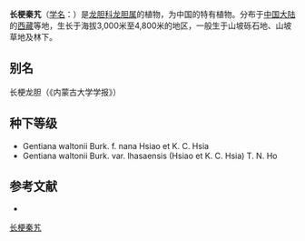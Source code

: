 {{Speciesbox
| name = 长梗秦艽
| status = 
| status_system = 
| image =
| genus = Gentiana
| species = waltonii
| authority = Burk.
}}

'''长梗秦艽'''（[[学名|学名]]：{{lang|la|''Gentiana waltonii''}}）是[[龙胆科|龙胆科]][[龙胆属|龙胆属]]的植物，为中国的特有植物。分布于[[中国大陆|中国大陆]]的[[西藏|西藏]]等地，生长于海拔3,000米至4,800米的地区，一般生于山坡砾石地、山坡草地及林下。

== 别名 ==
长梗龙胆（《内蒙古大学学报》）

== 种下等级 ==
* Gentiana waltonii Burk. f. nana Hsiao et K. C. Hsia
* Gentiana waltonii Burk. var. lhasaensis (Hsiao et K. C. Hsia) T. N. Ho

== 参考文献 ==
<div class="references-small">
* {{cite web| url =http://www.bioinfo.cn/db05/KmzwSpecies.php?action=view&id=8181| title =长梗秦艽| work =《中国高等植物数据库全库》| publisher =中国科学院微生物研究所| author =昆明植物研究所| accessdate =2009-02-24| archive-date =2016-03-05| archive-url =https://web.archive.org/web/20160305104200/http://www.bioinfo.cn/db05/KmzwSpecies.php?action=view&id=8181| dead-url =yes}}
</div>
{{Taxonbar|from=Q15227377}}

[[Category:龙胆属|长梗秦艽]]


{{植物小作品}}